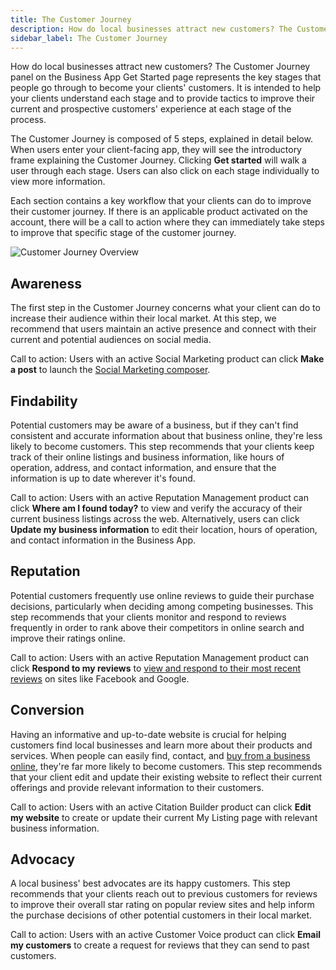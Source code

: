 ```yaml
---
title: The Customer Journey
description: How do local businesses attract new customers? The Customer Journey panel on the Business App Get Started page represents the key stages...
sidebar_label: The Customer Journey
---
```


How do local businesses attract new customers? The Customer Journey panel on the Business App Get Started page represents the key stages that people go through to become your clients' customers. It is intended to help your clients understand each stage and to provide tactics to improve their current and prospective customers' experience at each stage of the process.

The Customer Journey is composed of 5 steps, explained in detail below. When users enter your client-facing app, they will see the introductory frame explaining the Customer Journey. Clicking **Get started** will walk a user through each stage. Users can also click on each stage individually to view more information.

Each section contains a key workflow that your clients can do to improve their customer journey. If there is an applicable product activated on the account, there will be a call to action where they can immediately take steps to improve that specific stage of the customer journey.

![Customer Journey Overview](/img/business-app/get-started/customer-journey.png)

## Awareness

The first step in the Customer Journey concerns what your client can do to increase their audience within their local market. At this step, we recommend that users maintain an active presence and connect with their current and potential audiences on social media.

Call to action: Users with an active Social Marketing product can click **Make a post** to launch the [Social Marketing composer](/business-app/social-marketing/social-marketing-composer).

## Findability

Potential customers may be aware of a business, but if they can't find consistent and accurate information about that business online, they're less likely to become customers. This step recommends that your clients keep track of their online listings and business information, like hours of operation, address, and contact information, and ensure that the information is up to date wherever it's found.

Call to action: Users with an active Reputation Management product can click **Where am I found today?** to view and verify the accuracy of their current business listings across the web. Alternatively, users can click **Update my business information** to edit their location, hours of operation, and contact information in the Business App.

## Reputation

Potential customers frequently use online reviews to guide their purchase decisions, particularly when deciding among competing businesses. This step recommends that your clients monitor and respond to reviews frequently in order to rank above their competitors in online search and improve their ratings online.

Call to action: Users with an active Reputation Management product can click **Respond to my reviews** to [view and respond to their most recent reviews](/business-app/reputation-management/responding-to-reviews) on sites like Facebook and Google.

## Conversion

Having an informative and up-to-date website is crucial for helping customers find local businesses and learn more about their products and services. When people can easily find, contact, and [buy from a business online](/business-app/ecommerce/about-ecommerce), they're far more likely to become customers. This step recommends that your client edit and update their existing website to reflect their current offerings and provide relevant information to their customers.

Call to action: Users with an active Citation Builder product can click **Edit my website** to create or update their current My Listing page with relevant business information.

## Advocacy

A local business' best advocates are its happy customers. This step recommends that your clients reach out to previous customers for reviews to improve their overall star rating on popular review sites and help inform the purchase decisions of other potential customers in their local market.

Call to action: Users with an active Customer Voice product can click **Email my customers** to create a request for reviews that they can send to past customers.